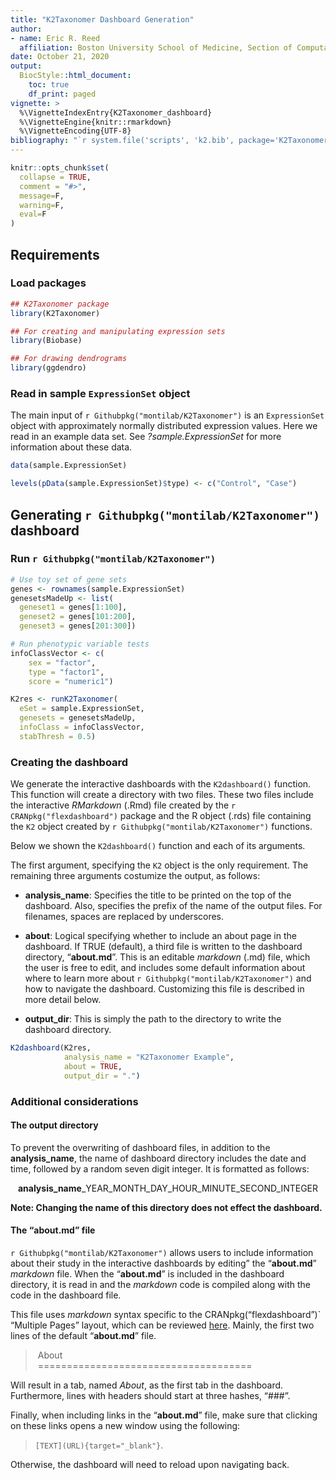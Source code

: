 ```yaml
---
title: "K2Taxonomer Dashboard Generation"
author:
- name: Eric R. Reed
  affiliation: Boston University School of Medicine, Section of Computational Biomedicine, 72 E Concord St, Boston, MA 02118
date: October 21, 2020
output: 
  BiocStyle::html_document:
    toc: true
    df_print: paged
vignette: >
  %\VignetteIndexEntry{K2Taxonomer_dashboard}
  %\VignetteEngine{knitr::rmarkdown}
  %\VignetteEncoding{UTF-8}
bibliography: "`r system.file('scripts', 'k2.bib', package='K2Taxonomer')`"
---
```


```r
knitr::opts_chunk$set(
  collapse = TRUE,
  comment = "#>",
  message=F, 
  warning=F,
  eval=F
)
```

## Requirements

### Load packages
```r
## K2Taxonomer package
library(K2Taxonomer)

## For creating and manipulating expression sets
library(Biobase)

## For drawing dendrograms
library(ggdendro)
```

### Read in sample `ExpressionSet` object
The main input of `r Githubpkg("montilab/K2Taxonomer")` is an `ExpressionSet` object with approximately normally distributed expression values. Here we read in an example data set. See *?sample.ExpressionSet* for more information about these data.

```r
data(sample.ExpressionSet)
```

```r
levels(pData(sample.ExpressionSet)$type) <- c("Control", "Case")
```

## Generating `r Githubpkg("montilab/K2Taxonomer")` dashboard

### Run `r Githubpkg("montilab/K2Taxonomer")`

```r

# Use toy set of gene sets
genes <- rownames(sample.ExpressionSet)
genesetsMadeUp <- list(
  geneset1 = genes[1:100],
  geneset2 = genes[101:200],
  geneset3 = genes[201:300])

# Run phenotypic variable tests
infoClassVector <- c(
    sex = "factor",
    type = "factor1",
    score = "numeric1")

K2res <- runK2Taxonomer(
  eSet = sample.ExpressionSet,
  genesets = genesetsMadeUp,
  infoClass = infoClassVector,
  stabThresh = 0.5)

```

### Creating the dashboard

We generate the interactive dashboards with the `K2dashboard()` function. This function will create a directory with two files. These two files include the interactive *RMarkdown* (.Rmd) file created by the `r CRANpkg("flexdashboard")` package and the R object (.rds) file containing the `K2` object created by `r Githubpkg("montilab/K2Taxonomer")` functions. 

Below we shown the `K2dashboard()` function and each of its arguments.

The first argument, specifying the `K2` object is the only requirement. The remaining three arguments costumize the output, as follows:

- **analysis_name**: Specifies the title to be printed on the top of the dashboard. Also, specifies the prefix of the name of the output files. For filenames, spaces are replaced by underscores.

- **about**: Logical specifying whether to include an about page in the dashboard. If TRUE (default), a third file is written to the dashboard directory, "**about.md**". This is an editable *markdown* (.md) file, which the user is free to edit, and includes some default information about where to learn more about `r Githubpkg("montilab/K2Taxonomer")` and how to navigate the dashboard. Customizing this file is described in more detail below.

- **output_dir**: This is simply the path to the directory to write the dashboard directory.

```r
K2dashboard(K2res,
            analysis_name = "K2Taxonomer Example",
            about = TRUE,
            output_dir = ".")
```

### Additional considerations 

#### The output directory

To prevent the overwriting of dashboard files, in addition to the **analysis_name**, the name of dashboard directory includes the date and time, followed by a random seven digit integer. It is formatted as follows:

<center>**analysis_name**_YEAR_MONTH_DAY_HOUR_MINUTE_SECOND_INTEGER</center>

**Note: Changing the name of this directory does not effect the dashboard.**

#### The "**about.md**" file

`r Githubpkg("montilab/K2Taxonomer")` allows users to include information about their study in the interactive dashboards by editing" the "**about.md**"  *markdown* file. When the "**about.md**" is included in the dashboard directory, it is read in and the *markdown* code is compiled along with the code in the dashboard file. 

This file uses *markdown* syntax specific to the CRANpkg("flexdashboard")` "Multiple Pages" layout, which can be reviewed [here](https://rmarkdown.rstudio.com/flexdashboard/layouts.html#multiple_pages). Mainly, the first two lines of the default "**about.md**" file.

> \ About  
> \ =====================================

Will result in a tab, named *About*, as the first tab in the dashboard. Furthermore, lines with headers should start at three hashes, "###".

Finally, when including links in the "**about.md**" file, make sure that clicking on these links opens a new window using the following:

> ``[TEXT](URL){target="_blank"}``.

Otherwise, the dashboard will need to reload upon navigating back.


